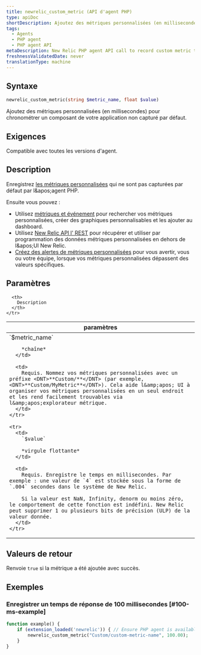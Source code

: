 ```yaml
---
title: newrelic_custom_metric (API d'agent PHP)
type: apiDoc
shortDescription: Ajoutez des métriques personnalisées (en millisecondes) pour chronométrer un composant de votre application non capturé par défaut.
tags:
  - Agents
  - PHP agent
  - PHP agent API
metaDescription: New Relic PHP agent API call to record custom metric timeslice data.
freshnessValidatedDate: never
translationType: machine
---
```


## Syntaxe

```php
newrelic_custom_metric(string $metric_name, float $value)
```

Ajoutez des métriques personnalisées (en millisecondes) pour chronométrer un composant de votre application non capturé par défaut.

## Exigences

Compatible avec toutes les versions d&apos;agent.

## Description

Enregistrez [les métriques personnalisées](/docs/agents/manage-apm-agents/agent-data/custom-metrics) qui ne sont pas capturées par défaut par l&amp;apos;agent PHP.

Ensuite vous pouvez :

* Utilisez [métriques et événement](/docs/query-your-data/explore-query-data/data-explorer/introduction-data-explorer) pour rechercher vos métriques personnalisées, créer des graphiques personnalisables et les ajouter au dashboard.
* Utilisez [New Relic API l&apos; REST](/docs/apis/rest-api-v2/requirements/new-relic-rest-api-v2-getting-started) pour récupérer et utiliser par programmation des données métriques personnalisées en dehors de l&amp;apos;UI New Relic.
* [Créez des alertes de métriques personnalisées](/docs/alerts/new-relic-alerts/configuring-alert-policies/define-custom-metrics-alert-condition) pour vous avertir, vous ou votre équipe, lorsque vos métriques personnalisées dépassent des valeurs spécifiques.

## Paramètres

<table>
  <thead>
    <tr>
      <th width="25%">
        paramètres
      </th>

      <th>
        Description
      </th>
    </tr>
  </thead>

  <tbody>
    <tr>
      <td>
        `$metric_name`

        *chaîne*
      </td>

      <td>
        Requis. Nommez vos métriques personnalisées avec un préfixe <DNT>**Custom/**</DNT> (par exemple, <DNT>**Custom/MyMetric**</DNT>). Cela aide l&amp;apos; UI à organiser vos métriques personnalisées en un seul endroit et les rend facilement trouvables via l&amp;apos;explorateur métrique.
      </td>
    </tr>

    <tr>
      <td>
        `$value`

        *virgule flottante*
      </td>

      <td>
        Requis. Enregistre le temps en millisecondes. Par exemple : une valeur de `4` est stockée sous la forme de `.004` secondes dans le système de New Relic.

        Si la valeur est NaN, Infinity, denorm ou moins zéro, le comportement de cette fonction est indéfini. New Relic peut supprimer 1 ou plusieurs bits de précision (ULP) de la valeur donnée.
      </td>
    </tr>
  </tbody>
</table>

## Valeurs de retour

Renvoie `true` si la métrique a été ajoutée avec succès.

## Exemples

### Enregistrer un temps de réponse de 100 millisecondes [#100-ms-example]

```php
function example() {
    if (extension_loaded('newrelic')) { // Ensure PHP agent is available
        newrelic_custom_metric("Custom/custom-metric-name", 100.00);
    }
}
```